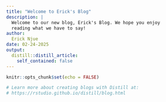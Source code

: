 ```yaml
---
title: "Welcome to Erick's Blog"
description: |
  Welcome to our new blog, Erick's Blog. We hope you enjoy 
  reading what we have to say!
author:
  Erick Njue
date: 02-24-2025
output:
  distill::distill_article:
    self_contained: false
---
```


```r
knitr::opts_chunk$set(echo = FALSE)

# Learn more about creating blogs with Distill at:
# https://rstudio.github.io/distill/blog.html

```



